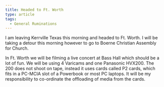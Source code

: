 ```yaml
---
title: Headed to Ft. Worth
type: article
tags:
  - General Ruminations
---
```


I am leaving Kerrville Texas this morning and headed to Ft. Worth. I will be taking a detour this morning however to go to Boerne Christian Assembly for Church.

In Ft. Worth we will be filming a live concert at Bass Hall which should be a lot of fun. We will be using 4 Varicams and one Panasonic HVX200. The 200 does not shoot on tape, instead it uses cards called P2 cards, which fits in a PC-MCIA slot of a Powerbook or most PC laptops. It will be my responsibility to co-ordinate the offloading of media from the cards.
